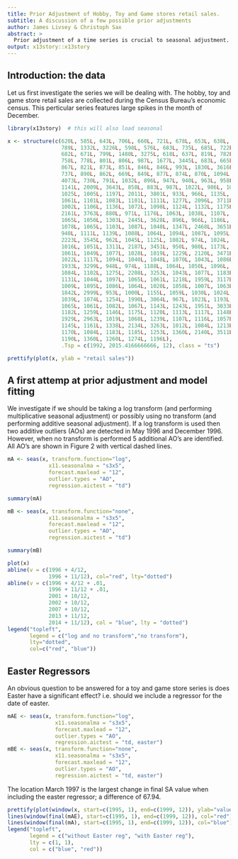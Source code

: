 ```yaml
---
title: Prior Adjustment of Hobby, Toy and Game stores retail sales.
subtitle: A discussion of a few possible prior adjustments  
author: James Livsey & Christoph Sax
abstract: >
  Prior adjustment of a time series is crucial to seasonal adjustment. In what follows we will discuss the prior adjustment of retail sales for hobby, toy and game stores.  
output: x13story::x13story
---
```


## Introduction: the data

Let us first investigate the series we will be dealing with. The hobby, toy and game store retail sales are collected during the Census Bureau's economic census. This perticular series features large spikes in the month of December. 

```r
library(x13story)  # this will also load seasonal

x <- structure(c(620L, 585L, 643L, 706L, 660L, 721L, 678L, 653L, 638L, 
                 789L, 1332L, 3226L, 598L, 576L, 683L, 735L, 685L, 722L, 745L, 
                 682L, 671L, 799L, 1480L, 3275L, 618L, 637L, 819L, 782L, 742L, 
                 758L, 778L, 801L, 806L, 987L, 1677L, 3445L, 683L, 665L, 823L, 
                 867L, 821L, 873L, 851L, 846L, 846L, 993L, 1830L, 3616L, 705L, 
                 737L, 890L, 862L, 669L, 849L, 877L, 874L, 870L, 1094L, 2002L, 
                 4073L, 730L, 791L, 1032L, 896L, 947L, 940L, 963L, 958L, 971L, 
                 1141L, 2009L, 3643L, 858L, 883L, 987L, 1022L, 986L, 1016L, 1042L, 
                 1025L, 1005L, 1197L, 2011L, 3801L, 933L, 966L, 1135L, 1076L, 
                 1061L, 1101L, 1083L, 1101L, 1111L, 1277L, 2096L, 3711L, 893L, 
                 1002L, 1106L, 1136L, 1072L, 1098L, 1124L, 1132L, 1175L, 1285L, 
                 2161L, 3763L, 880L, 971L, 1176L, 1063L, 1038L, 1107L, 1094L, 
                 1065L, 1050L, 1303L, 2445L, 3628L, 896L, 966L, 1186L, 1014L, 
                 1078L, 1065L, 1103L, 1087L, 1048L, 1347L, 2468L, 3651L, 910L, 
                 940L, 1111L, 1139L, 1088L, 1064L, 1094L, 1087L, 1095L, 1286L, 
                 2223L, 3545L, 962L, 1045L, 1125L, 1082L, 974L, 1024L, 1086L, 
                 1016L, 1051L, 1311L, 2187L, 3451L, 950L, 980L, 1173L, 1098L, 
                 1061L, 1049L, 1077L, 1028L, 1019L, 1229L, 2120L, 3471L, 1063L, 
                 1022L, 1117L, 1094L, 1040L, 1048L, 1070L, 1043L, 1086L, 1205L, 
                 1933L, 3299L, 948L, 974L, 1188L, 1064L, 1050L, 1096L, 1102L, 
                 1084L, 1102L, 1275L, 2208L, 3253L, 1043L, 1077L, 1183L, 1080L, 
                 1131L, 1044L, 1097L, 1065L, 1061L, 1218L, 1959L, 3117L, 1031L, 
                 1009L, 1095L, 1086L, 1064L, 1020L, 1058L, 1007L, 1063L, 1194L, 
                 1842L, 2999L, 953L, 1000L, 1155L, 1059L, 1030L, 1024L, 1070L, 
                 1039L, 1074L, 1254L, 1990L, 3064L, 967L, 1023L, 1193L, 1184L, 
                 1065L, 1061L, 1082L, 1067L, 1143L, 1243L, 1951L, 3033L, 1063L, 
                 1182L, 1259L, 1146L, 1175L, 1120L, 1113L, 1117L, 1148L, 1263L, 
                 1929L, 2963L, 1019L, 1068L, 1239L, 1107L, 1116L, 1057L, 1106L, 
                 1145L, 1161L, 1338L, 2134L, 3263L, 1012L, 1084L, 1213L, 1195L, 
                 1170L, 1084L, 1183L, 1185L, 1253L, 1360L, 2140L, 3511L, 1157L, 
                 1190L, 1360L, 1260L, 1274L, 1196L), 
                 .Tsp = c(1992, 2015.4166666666, 12), class = "ts")

```

```r
prettify(plot(x, ylab = "retail sales"))
```

## A first attemp at prior adjustment and model fitting

We investigate if we should be taking a log transform (and performing multiplicative seasonal adjustment) or possibly using no transform (and performing additive seasonal adjustment). If a log transform is used then two additive outliers (AOs) are detected in May 1996 and December 1996. However, when no transform is performed 5 additional AO's are identified. All AO's are shown in Figure 2 with vertical dashed lines. 

```r
mA <- seas(x, transform.function="log", 
             x11.seasonalma = "s3x5",
             forecast.maxlead = "12",
             outlier.types = "AO",
             regression.aictest = "td")
```

```r
summary(mA)
```

```r
mB <- seas(x, transform.function="none", 
             x11.seasonalma = "s3x5",
             forecast.maxlead = "12",
             outlier.types = "AO",
             regression.aictest = "td")
```

```r
summary(mB)
```

```r
plot(x)
abline(v = c(1996 + 4/12,
             1996 + 11/12), col="red", lty="dotted")
abline(v = c(1996 + 4/12 + .01,
             1996 + 11/12 + .01,
             2001 + 10/12, 
             2002 + 10/12,
             2007 + 10/12, 
             2013 + 11/12,
             2014 + 11/12), col = "blue", lty = "dotted")
legend("topleft", 
       legend = c("log and no transform","no transform"), 
       lty="dotted", 
       col=c("red", "blue"))
```

## Easter Regressors

An obvious question to be answered for a toy and game store series is does Easter have a significant effect? i.e. should we include a regressor for the date of easter. 

```r
mAE <- seas(x, transform.function="log", 
               x11.seasonalma = "s3x5",
               forecast.maxlead = "12",
               outlier.types = "AO",
               regression.aictest = "td, easter")
mBE <- seas(x, transform.function="none", 
               x11.seasonalma = "s3x5",
               forecast.maxlead = "12",
               outlier.types = "AO",
               regression.aictest = "td, easter")
```

The location March 1997 is the largest change in final SA value when including the easter regressor; a difference of 67.94. 

```r
prettify(plot(window(x, start=c(1995, 1), end=c(1999, 12)), ylab="value"))
lines(window(final(mAE), start=c(1995, 1), end=c(1999, 12)), col="red")
lines(window(final(mA), start=c(1995, 1), end=c(1999, 12)), col="blue")
legend("topleft", 
       legend = c("without Easter reg", "with Easter reg"), 
       lty = c(1, 1), 
       col = c("blue", "red"))
```


